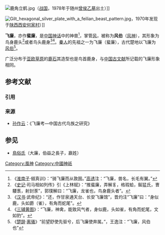 {{otheruses}}

[[File:鹿角立鹤.jpg|right]]（[[战国|战国]]，1978年于随州[[曾侯乙墓|曾侯乙墓]]出土）]]

[[File:Gilt_hexagonal_silver_plate_with_a_feilian_beast_pattern.jpg|right]]，1970年发现于[[陕西|陕西]][[西安|西安]][[何家村唐代窖藏|何家村]]）]]

'''飞廉'''，亦作'''蜚廉'''，是[[中国神话|中国神话]]中的神兽<ref>《[[淮南子|淮南子]]·俶真训》：“骑飞廉而从敦圄。”[[高诱|高诱]]注：“飞廉，兽名，长毛有翼。”</ref>，掌管[[风|风]]，被称为'''风伯'''（[[风神|风神]]），其形象为鸟身鹿头<ref>《[[史记|史记]]·司马相如列传》引《上林赋》：“推蜚廉，弄解豸，格瑕蛤，鋋猛氏，曺騕褭，射封豕”，郭璞解曰：“飞廉，龙雀也，鸟身鹿头者”。</ref>或者鸟头鹿身<ref>《[[汉书|汉书]]·武帝纪》：“还，作甘泉通天台、长安飞廉馆”，晋灼注“飞廉”曰：“身似鹿，头如爵（雀），有角而蛇尾”。</ref><ref>《[[三辅黄图|三辅黄图]]》：“飞廉，神禽，能致风气者，身似鹿，头如雀，有角而蛇尾，文如豹”。</ref>。[[秦|秦人]]的先祖之一为飞廉（蜚廉），古代楚地以飞廉为[[风伯|风伯]]<ref>《[[楚辞|楚辞]]·[[离骚|离骚]]》“前望舒使先驱兮，后飞廉使奔属。”，王逸注：“飞廉，风伯也”</ref>。

广泛分布于[[亚欧草原|亚欧草原]]的[[鹿石|鹿石]]其造型也是鸟首鹿身，与[[中文古典典籍|中国古文献]]所记载的飞廉形象相同。

== 参考文献 ==
=== 引用 ===
{{Reflist}}

=== 来源 ===
{{refbegin}}
* [[孙作云|孙作云]]：《飞廉考—中国古代鸟族之研究》
{{refend}}

== 参见 ==
* [[鳥俗氏|鳥俗氏]]（大廉，伯益之長子，嬴姓）

[[Category:風神|Category:風神]]
[[Category:中國神祇|Category:中國神祇]]